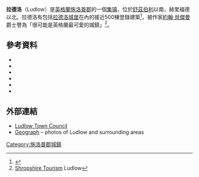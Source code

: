 {{Infobox UK place
| country = England
| latitude = 52.368
| longitude = -2.718
| official_name = Ludlow
| population = 10,266
| population_ref = (2011)<ref>{{cite web|url=http://www.neighbourhood.statistics.gov.uk/dissemination/LeadKeyFigures.do?a=7&b=11126159&c=Ludlow&d=16&e=62&g=6461077&i=1001x1003x1032x1004&m=0&r=1&s=1448643711853&enc=1|title=Town population 2011|accessdate=27 November 2015|archive-url=https://web.archive.org/web/20151209090451/http://www.neighbourhood.statistics.gov.uk/dissemination/LeadKeyFigures.do?a=7&b=11126159&c=Ludlow&d=16&e=62&g=6461077&i=1001x1003x1032x1004&m=0&r=1&s=1448643711853&enc=1|archive-date=2015-12-09|dead-url=yes}}</ref>
| civil_parish = Ludlow
| unitary_england = [[Shropshire_Council|Shropshire]]
| lieutenancy_england = [[施洛普郡|施洛普郡]]
| region = West Midlands
| constituency_westminster = [[拉德洛_(英國國會選區)|拉德洛]]
| post_town = LUDLOW
| postcode_district = SY8
| postcode_area = SY
| dial_code = 01584
| os_grid_reference = SO512746
| london_distance = {{convert|154|mi|km}}
| static_image_name = A frosty Ludlow.jpg
| static_image_caption = 
| static_image_2_name = Coat of arms of Ludlow.png|static_image_2_width=100px
| static_image_2_caption = Coat of arms of Ludlow
}}
'''拉德洛'''（Ludlow）是[[英格蘭|英格蘭]][[施洛普郡|施洛普郡]]的一個[[集镇|集镇]]，位於[[舒茲伯利|舒茲伯利]]以南{{convert|28|mi|km}}，赫里福德以北{{convert|23|mi|km}}。拉德洛有包括[[拉德洛城堡|拉德洛城堡]]在內的接近500棟登錄建築<ref>{{cite web|url=http://www.ludlow.org.uk/arch.html|title=Ludlow's Buildings|accessdate=17 September 2007|archive-date=2021-03-04|archive-url=https://web.archive.org/web/20210304161717/https://www.ludlow.org.uk/arch.html|dead-url=no}}</ref>，被作家[[約翰·貝傑曼|約翰·貝傑曼]]爵士譽為「很可能是英格蘭最可愛的城鎮」<ref>[http://www.shropshiretourism.co.uk/ludlow/ Shropshire Tourism] {{Wayback|url=http://www.shropshiretourism.co.uk/ludlow/ |date=20151113132236 }} Ludlow</ref>。

==參考資料==
{{reflist}}
{{refbegin}}
*{{cite book |last=Conzen |first=M. R. G. |contribution=Morphogenesis, morphological regions and secular human agency in the historic townscape, as exemplified by Ludlow |title=Urban Historical Geography: Recent Progress in Britain and Germany |origyear=1988 |year=2011 |edition=paperback |series=Cambridge Studies in Historical Geography |publisher=Cambridge University Press |volume=10 |isbn=978-0-521-18974-3 |pages=253–272}}
*{{cite book |last=Coplestone-Crow |first=Bruce |contribution=From Foundation to the Anarchy |title=Ludlow Castle: Its History & Buildings |publisher=Logaston Press |year=2000 |editors=Ron Shoesmith & Andy Johnson |isbn=1-873827-51-2 |page=}}
*{{cite book |last=Fenwick |first=Carolyn (ed) |title=The poll taxes of 1377, 1379 and 1381: Part 2, Lincolnshire–Westmorland |year=2001 |publisher=Oxford University Press |isbn=978-0-19-726228-3}}
*{{cite book |last=Pallister |first=David Michael (ed) |title=The Cambridge Urban History of Britain. Volume I: 600–1540 |year=2000 |publisher=Cambridge University Press}}
*{{cite book |first=Adrian |last=Room |year=2003 |title=Placenames of the World: Origins and Meanings |publisher=McFarland |isbn=0-7864-1814-1}}
*{{cite book |last=Shoesmith |first=Ron |contribution=The Town of Ludlow |title=Ludlow Castle: Its History & Buildings |publisher=Logaston Press |year=2000 |editors=Ron Shoesmith & Andy Johnson |isbn=1-873827-51-2}}
{{refend}}
==外部連結==
{{Commons category|Ludlow}}
{{Wikivoyage|Ludlow (England)|Ludlow}}
*[http://www.ludlow.gov.uk Ludlow Town Council] {{Wayback|url=http://www.ludlow.gov.uk/ |date=20201207002828 }}
*[http://www.geograph.org.uk/search.php?i=49626967 Geograph] {{Wayback|url=http://www.geograph.org.uk/search.php?i=49626967 |date=20150924140432 }} – photos of Ludlow and surrounding areas

[[Category:施洛普郡城鎮|Category:施洛普郡城鎮]]